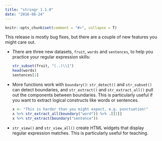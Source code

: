 ```yaml
---
title: "stringr 1.1.0"
date: "2016-08-24"
---
```


```r
knitr::opts_chunk$set(comment = "#>", collapse = T)
```

This release is mostly bug fixes, but there are a couple of new features you might care out.

*   There are three new datasets, `fruit`, `words` and `sentences`, to 
    help you practice your regular expression skills:
    
    ```r
    str_subset(fruit, "(..)\\1")
    head(words)
    sentences[1]
    ```

*   More functions work with `boundary()`: `str_detect()` and `str_subset()`
    can detect boundaries, and `str_extract()` and `str_extract_all()` pull out
    the components between boundaries. This is particularly useful if 
    you want to extract logical constructs like words or sentences. 
  
    ```r
    x <- "This is harder than you might expect, e.g. punctuation!"
    x %>% str_extract_all(boundary("word")) %>% .[[1]]
    x %>% str_extract(boundary("sentence"))
    ```
    
* `str_view()` and `str_view_all()` create HTML widgets that display regular 
  expression matches. This is particularly useful for teaching.
